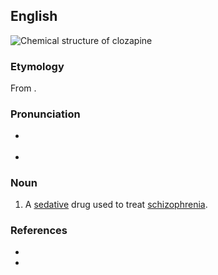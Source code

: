 ==English==
[[File:Clozapine.svg|thumb|Chemical structure of '''clozapine''']]
{{wikipedia}}

===Etymology===
From {{af|en|chloro-|alt1=chlo(ro)-|benzodiazepine|alt2=(benzodi)azepine}}.

===Pronunciation===
* {{a|RP}} {{IPA|en|/ˈkləʊ.zəp.iːn/}}
* {{a|GA}} {{IPA|en|/ˈkloʊ.zəˌpiːn/}}

===Noun===
{{en-noun|-|s}}

# {{lb|en|pharmaceutical drug}} A [[sedative]] drug used to treat [[schizophrenia]].

===References===
* {{R:Lexico}}
* {{R:Merriam-Webster Online}}